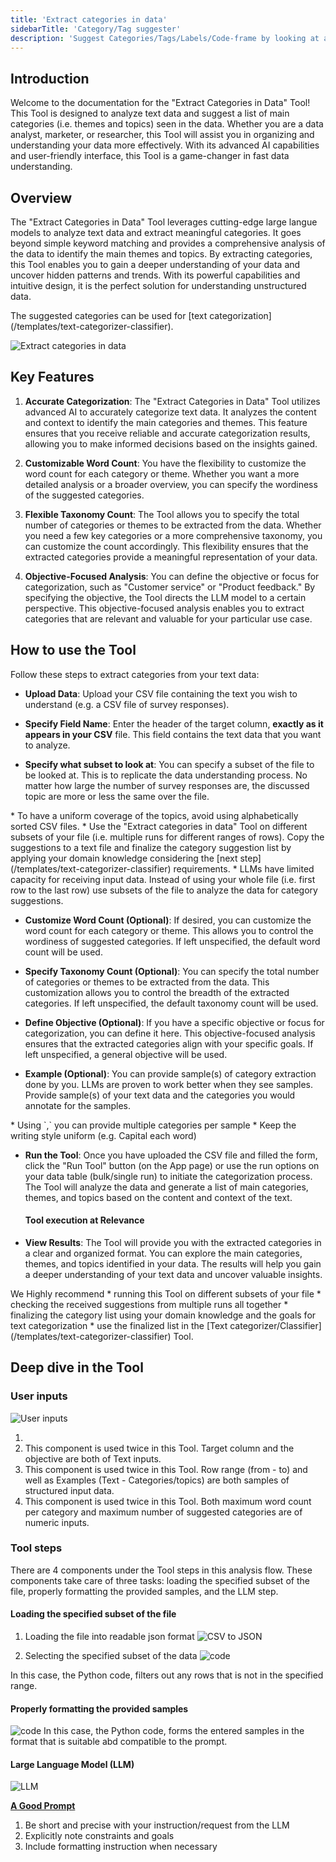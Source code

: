 ```yaml
---
title: 'Extract categories in data'
sidebarTitle: 'Category/Tag suggester'
description: 'Suggest Categories/Tags/Labels/Code-frame by looking at a subset of the data'
---
```

## Introduction
Welcome to the documentation for the "Extract Categories in Data" Tool! This Tool is designed to analyze text data and 
suggest a list of main categories (i.e. themes and topics) seen in the data. Whether you are a data analyst, marketer, 
or researcher, this Tool will assist you in organizing and understanding your data more effectively. 
With its advanced AI capabilities and user-friendly interface, this Tool is a game-changer in fast data understanding.

## Overview
The "Extract Categories in Data" Tool leverages cutting-edge large langue models to analyze text data and extract meaningful categories. 
It goes beyond simple keyword matching and provides a comprehensive analysis of the data to identify the main themes and topics. 
By extracting categories, this Tool enables you to gain a deeper understanding of your data and uncover hidden patterns and trends. 
With its powerful capabilities and intuitive design, it is the perfect solution for understanding unstructured data.

<Tip>
The suggested categories can be used for [text categorization](/templates/text-categorizer-classifier).
</Tip>

![Extract categories in data](/images/templates/category-tag-suggester/category-tag-suggester-answer.png)

## Key Features
1. **Accurate Categorization**:
The "Extract Categories in Data" Tool utilizes advanced AI to accurately categorize text data. It analyzes the content and context
to identify the main categories and themes. This feature ensures that you receive reliable and accurate categorization results, allowing 
you to make informed decisions based on the insights gained.

2. **Customizable Word Count**:
You have the flexibility to customize the word count for each category or theme. Whether you want a more detailed analysis or a broader overview, 
you can specify the wordiness of the suggested categories.

3. **Flexible Taxonomy Count**:
The Tool allows you to specify the total number of categories or themes to be extracted from the data. Whether you need a few key categories or 
a more comprehensive taxonomy, you can customize the count accordingly. This flexibility ensures that the extracted categories provide a meaningful 
representation of your data.

4. **Objective-Focused Analysis**:
You can define the objective or focus for categorization, such as "Customer service" or "Product feedback." By specifying the objective, the Tool 
directs the LLM model to a certain perspective. This objective-focused analysis enables you to extract categories that are relevant and valuable 
for your particular use case.

## How to use the Tool
<Snippet file="how-to-use-a-tool.mdx" />

Follow these steps to extract categories from your text data:

* **Upload Data**: Upload your CSV file containing the text you wish to understand (e.g. a CSV file of survey responses).

* **Specify Field Name**: Enter the header of the target column, **exactly as it appears in your CSV** file. This field contains the text data 
that you want to analyze.

* **Specify what subset to look at**: You can specify a subset of the file to be looked at. This is to replicate the data understanding process.
No matter how large the number of survey responses are, the discussed topic are more or less the same over the file.

<Tip>
* To have a uniform coverage of the topics, avoid using alphabetically sorted CSV files.
* Use the "Extract categories in data" Tool on different subsets of your file (i.e. multiple runs 
for different ranges of rows). Copy the suggestions to a text file and finalize the category 
suggestion list by applying your domain knowledge considering the 
[next step](/templates/text-categorizer-classifier) requirements.
* LLMs have limited capacity for receiving input data. Instead of using your whole file
(i.e. first row to the last row) use subsets of the file to analyze the data for category
suggestions.
</Tip>

* **Customize Word Count (Optional)**: If desired, you can customize the word count for each category or theme. This allows you to control the 
wordiness of suggested categories. If left unspecified, the default word count will be used.

* **Specify Taxonomy Count (Optional)**: You can specify the total number of categories or themes to be extracted from the data. This customization 
allows you to control the breadth of the extracted categories. If left unspecified, the default taxonomy count will be used.

* **Define Objective (Optional)**: If you have a specific objective or focus for categorization, you can define it here. This objective-focused 
analysis ensures that the extracted categories align with your specific goals. If left unspecified, a general objective will be used.

* **Example (Optional)**: You can provide sample(s) of category extraction done by you. LLMs are proven to work better when they see samples. 
Provide sample(s) of your text data and the categories you would annotate for the samples.
<Tip>
* Using `,` you can provide multiple categories per sample
* Keep the writing style uniform (e.g. Capital each word)
</Tip>

* **Run the Tool**: Once you have uploaded the CSV file and filled the form, click the "Run Tool" button (on the App page) or use 
the run options on your data table (bulk/single run) to initiate the categorization process. The Tool will analyze the data and 
generate a list of main categories, themes, and topics based on the content and context of the text.

    #### Tool execution at Relevance
    <Snippet file="tool-execution.mdx" />
        
* **View Results**: The Tool will provide you with the extracted categories in a clear and organized format. You can explore the main categories, themes, 
and topics identified in your data. The results will help you gain a deeper understanding of your text data and uncover valuable insights.

<Tip>
We Highly recommend 
* running this Tool on different subsets of your file
* checking the received suggestions from multiple runs all together
* finalizing the category list using your domain knowledge and the goals for text categorization
* use the finalized list in the [Text categorizer/Classifier](/templates/text-categorizer-classifier) Tool.
</Tip>

## Deep dive in the Tool

<Snippet file="components/tools/tool-components.mdx" />

### User inputs
![User inputs](/images/templates/category-tag-suggester/category-tag-suggester-build-input.png)

1. <Snippet file="components/inputs/file-to-url.mdx" />

2. <Snippet file="components/inputs/text-input.mdx" />
    This component is used twice in this Tool. Target column and the objective are both of Text
    inputs.

3. <Snippet file="components/inputs/table.mdx" />
    This component is used twice in this Tool. Row range (from - to) and well as Examples
    (Text - Categories/topics) are both samples of structured input data.

4. <Snippet file="components/inputs/numeric-input.mdx" />
    This component is used twice in this Tool. Both maximum word count per category and maximum
    number of suggested categories are of numeric inputs.

### Tool steps
There are 4 components under the Tool steps in this analysis flow. These components take care of three
tasks: loading the specified subset of the file, properly formatting the provided samples,
and the LLM step.

#### Loading the specified subset of the file
1. Loading the file into readable json format
![CSV to JSON](/images/templates/category-tag-suggester/category-tag-suggester-build-csv-to-json.png)
<Snippet file="components/tools/convert-spreadsheet-to-json.mdx" />

2. Selecting the specified subset of the data
![code](/images/templates/category-tag-suggester/category-tag-suggester-build-subset.png)
<Snippet file="components/tools/code-python.mdx" />
    In this case, the Python code, filters out any rows that is not in the specified range.

#### Properly formatting the provided samples
![code](/images/templates/category-tag-suggester/category-tag-suggester-build-sample.png)
<Snippet file="components/tools/code-python.mdx" />
    In this case, the Python code, forms the entered samples in the format that is suitable
    abd compatible to the prompt.

#### Large Language Model (LLM)
![LLM](/images/templates/category-tag-suggester/category-tag-suggester-build-llm.png)
<Snippet file="components/tools/llm.mdx" />

**[A Good Prompt](/build-custom-tools/tool-steps/llms/prompt)**
1. Be short and precise with your instruction/request from the LLM
2. Explicitly note constraints and goals
3. Include formatting instruction when necessary